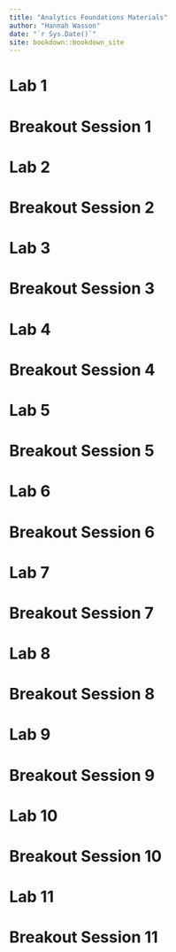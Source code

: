 ```yaml
--- 
title: "Analytics Foundations Materials"
author: "Hannah Wasson"
date: "`r Sys.Date()`"
site: bookdown::bookdown_site
---
```


# Lab 1

# Breakout Session 1 

# Lab 2

# Breakout Session 2

# Lab 3

# Breakout Session 3

# Lab 4

# Breakout Session 4 

# Lab 5

# Breakout Session 5

# Lab 6

# Breakout Session 6 

# Lab 7

# Breakout Session 7

# Lab 8

# Breakout Session 8

# Lab 9

# Breakout Session 9

# Lab 10

# Breakout Session 10 

# Lab 11

# Breakout Session 11 


